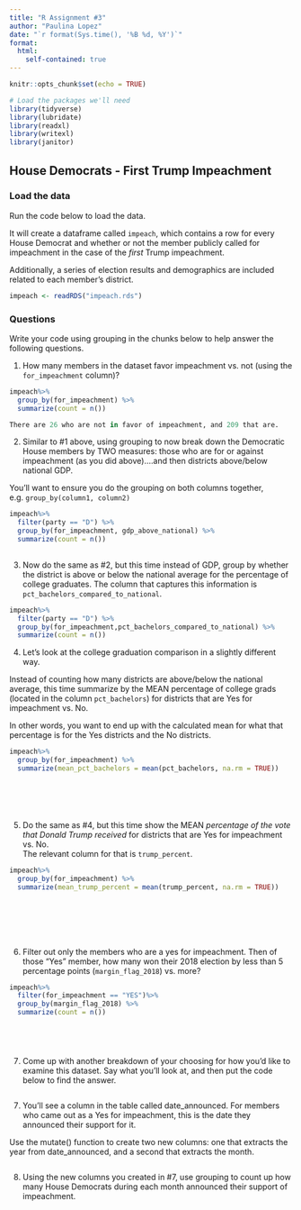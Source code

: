 ```yaml
---
title: "R Assignment #3"
author: "Paulina Lopez"
date: "`r format(Sys.time(), '%B %d, %Y')`"
format:
  html:
    self-contained: true
---
```


```r
knitr::opts_chunk$set(echo = TRUE)

# Load the packages we'll need
library(tidyverse)
library(lubridate)
library(readxl)
library(writexl)
library(janitor)

```

## House Democrats - First Trump Impeachment

### Load the data

Run the code below to load the data.

It will create a dataframe called `impeach`, which contains a row for every House Democrat and whether or not the member publicly called for impeachment in the case of the *first* Trump impeachment.

Additionally, a series of election results and demographics are included related to each member's district.

```r

impeach <- readRDS("impeach.rds")


```

### Questions

Write your code using grouping in the chunks below to help answer the following questions.

1)  How many members in the dataset favor impeachment vs. not (using the `for_impeachment` column)?

```r

impeach%>%
  group_by(for_impeachment) %>%
  summarize(count = n())

There are 26 who are not in favor of impeachment, and 209 that are.


```

2)  Similar to #1 above, using grouping to now break down the Democratic House members by TWO measures: those who are for or against impeachment (as you did above)....and then districts above/below national GDP.  
  
You'll want to ensure you do the grouping on both columns together, e.g. `group_by(column1, column2)`

```r

impeach%>%
  filter(party == "D") %>%  
  group_by(for_impeachment, gdp_above_national) %>%  
  summarize(count = n())
  

```

3)  Now do the same as #2, but this time instead of GDP, group by whether the district is above or below the national average for the percentage of college graduates. The column that captures this information is `pct_bachelors_compared_to_national`.

```r


impeach%>%
  filter(party == "D") %>%  
  group_by(for_impeachment,pct_bachelors_compared_to_national) %>%  
  summarize(count = n())


```

4)  Let's look at the college graduation comparison in a slightly different way.  
  
Instead of counting how many districts are above/below the national average, this time summarize by the MEAN percentage of college grads (located in the column `pct_bachelors`) for districts that are Yes for impeachment vs. No.  
  
In other words, you want to end up with the calculated mean for what that percentage is for the Yes districts and the No districts.

```r

impeach%>%
  group_by(for_impeachment) %>%
  summarize(mean_pct_bachelors = mean(pct_bachelors, na.rm = TRUE))







```

5)  Do the same as #4, but this time show the MEAN *percentage of the vote that Donald Trump received* for districts that are Yes for impeachment vs. No.  
The relevant column for that is `trump_percent`.

```r

impeach%>%
  group_by(for_impeachment) %>%
  summarize(mean_trump_percent = mean(trump_percent, na.rm = TRUE))








```

6)  Filter out only the members who are a yes for impeachment. Then of those "Yes" member, how many won their 2018 election by less than 5 percentage points (`margin_flag_2018`) vs. more?

```r

  
impeach%>%
  filter(for_impeachment == "YES")%>%
  group_by(margin_flag_2018) %>%
  summarize(count = n())






```

7)  Come up with another breakdown of your choosing for how you'd like to examine this dataset. Say what you'll look at, and then put the code below to find the answer.

```r

  







```

7)  You'll see a column in the table called date_announced. For members who came out as a Yes for impeachment, this is the date they announced their support for it.  
  
Use the mutate() function to create two new columns: one that extracts the year from date_announced, and a second that extracts the month.

```r

  







```

8) Using the new columns you created in #7, use grouping to count up how many House Democrats during each month announced their support of impeachment.

```r

  







```



